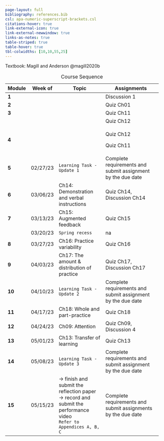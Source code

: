 ```yaml
---
page-layout: full
bibliography: references.bib
csl: apa-numeric-superscript-brackets.csl
citations-hover: true
link-external-icon: true
link-external-newwindow: true
links-as-notes: true
table-striped: true
table-hover: true
tbl-colwidths: [10,10,55,25]
---
```


Textbook: Magill and Anderson @magill2020b

+--------+----------+---------------------------------------------+--------------------------------------------------------------+
| Module | Week of  | Topic                                       | Assignments                                                  |
+========+==========+=============================================+==============================================================+
| **1**  |          |                                             | Discussion 1                                                 |
+--------+----------+---------------------------------------------+--------------------------------------------------------------+
| **2**  |          |                                             | Quiz Ch01                                                    |
+--------+----------+---------------------------------------------+--------------------------------------------------------------+
| **3**  |          |                                             | Quiz Ch11                                                    |
+--------+----------+---------------------------------------------+--------------------------------------------------------------+
|        |          |                                             | Quiz Ch12                                                    |
+--------+----------+---------------------------------------------+--------------------------------------------------------------+
| **4**  |          |                                             | Quiz Ch12                                                    |
|        |          |                                             |                                                              |
|        |          |                                             | Quiz Ch11                                                    |
+--------+----------+---------------------------------------------+--------------------------------------------------------------+
| **5**  | 02/27/23 | `Learning Task - Update 1`                  | Complete requirements and submit assignment by the due date  |
+--------+----------+---------------------------------------------+--------------------------------------------------------------+
| **6**  | 03/06/23 | Ch14: Demonstration and verbal instructions | Quiz Ch14, Discussion Ch14                                   |
+--------+----------+---------------------------------------------+--------------------------------------------------------------+
| **7**  | 03/13/23 | Ch15: Augmented feedback                    | Quiz Ch15                                                    |
+--------+----------+---------------------------------------------+--------------------------------------------------------------+
|        | 03/20/23 | `Spring recess`                             | na                                                           |
+--------+----------+---------------------------------------------+--------------------------------------------------------------+
| **8**  | 03/27/23 | Ch16: Practice variability                  | Quiz Ch16                                                    |
+--------+----------+---------------------------------------------+--------------------------------------------------------------+
| **9**  | 04/03/23 | Ch17: The amount & distribution of practice | Quiz Ch17, Discussion Ch17                                   |
+--------+----------+---------------------------------------------+--------------------------------------------------------------+
| **10** | 04/10/23 | `Learning Task - Update 2`                  | Complete requirements and submit assignment by the due date  |
+--------+----------+---------------------------------------------+--------------------------------------------------------------+
| **11** | 04/17/23 | Ch18: Whole and part-practice               | Quiz Ch18                                                    |
+--------+----------+---------------------------------------------+--------------------------------------------------------------+
| **12** | 04/24/23 | Ch09: Attention                             | Quiz Ch09, Discussion 4                                      |
+--------+----------+---------------------------------------------+--------------------------------------------------------------+
| **13** | 05/01/23 | Ch13: Transfer of learning                  | Quiz Ch13                                                    |
+--------+----------+---------------------------------------------+--------------------------------------------------------------+
| **14** | 05/08/23 | `Learning Task - Update 3`                  | Complete requirements and submit assignment by the due date  |
+--------+----------+---------------------------------------------+--------------------------------------------------------------+
| **15** | 05/15/23 | → finish and submit the reflection paper\   | Complete requirements and submit assignments by the due date |
|        |          | → record and submit the performance video\  |                                                              |
|        |          | `Refer to Appendices A, B, C`               |                                                              |
+--------+----------+---------------------------------------------+--------------------------------------------------------------+

: Course Sequence

::: {#refs}
:::
